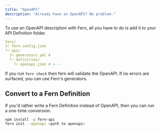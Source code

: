 ```yaml
---
title: "OpenAPI"
description: "Already have an OpenAPI? No problem."
---
```


To use an OpenAPI description with Fern, all you have to do is add it to your API Definition folder.

```yaml
fern/
├─ fern.config.json
└─ api/
  ├─ generators.yml #
  └─ definition/
    └─ openapi.json # <---
```

If you run `fern check` then fern will validate the OpenAPI. If no errors are surfaced, you can use Fern's generators.

## Convert to a Fern Definition

If you'd rather write a Fern Definition instead of OpenAPI, then you can run a one-time conversion.

```bash
npm install -g fern-api
fern init --openapi <path to openapi>
```
